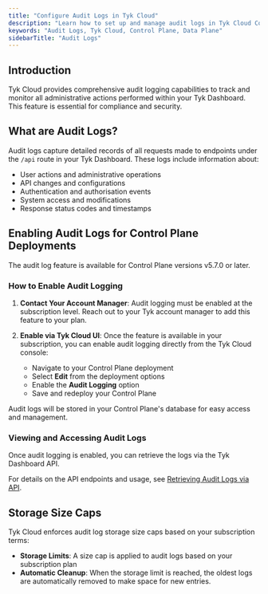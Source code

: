 ```yaml
---
title: "Configure Audit Logs in Tyk Cloud"
description: "Learn how to set up and manage audit logs in Tyk Cloud Control Plane deployments."
keywords: "Audit Logs, Tyk Cloud, Control Plane, Data Plane"
sidebarTitle: "Audit Logs"
---
```


## Introduction

Tyk Cloud provides comprehensive audit logging capabilities to track and monitor all administrative actions performed within your Tyk Dashboard. This feature is essential for compliance and security.

## What are Audit Logs?

Audit logs capture detailed records of all requests made to endpoints under the `/api` route in your Tyk Dashboard. These logs include information about:

- User actions and administrative operations
- API changes and configurations
- Authentication and authorisation events
- System access and modifications
- Response status codes and timestamps

## Enabling Audit Logs for Control Plane Deployments


<Note>
The audit log feature is available for Control Plane versions v5.7.0 or later.
</Note>


### How to Enable Audit Logging

1. **Contact Your Account Manager**: Audit logging must be enabled at the subscription level. Reach out to your Tyk account manager to add this feature to your plan.

2. **Enable via Tyk Cloud UI**: Once the feature is available in your subscription, you can enable audit logging directly from the Tyk Cloud console:
   - Navigate to your Control Plane deployment
   - Select **Edit** from the deployment options
   - Enable the **Audit Logging** option
   - Save and redeploy your Control Plane

Audit logs will be stored in your Control Plane's database for easy access and management.

### Viewing and Accessing Audit Logs

Once audit logging is enabled, you can retrieve the logs via the Tyk Dashboard API. 

For details on the API endpoints and usage, see [Retrieving Audit Logs via API](/api-management/dashboard-configuration#retrieving-audit-logs-via-api).

## Storage Size Caps

Tyk Cloud enforces audit log storage size caps based on your subscription terms:

- **Storage Limits**: A size cap is applied to audit logs based on your subscription plan
- **Automatic Cleanup**: When the storage limit is reached, the oldest logs are automatically removed to make space for new entries.


